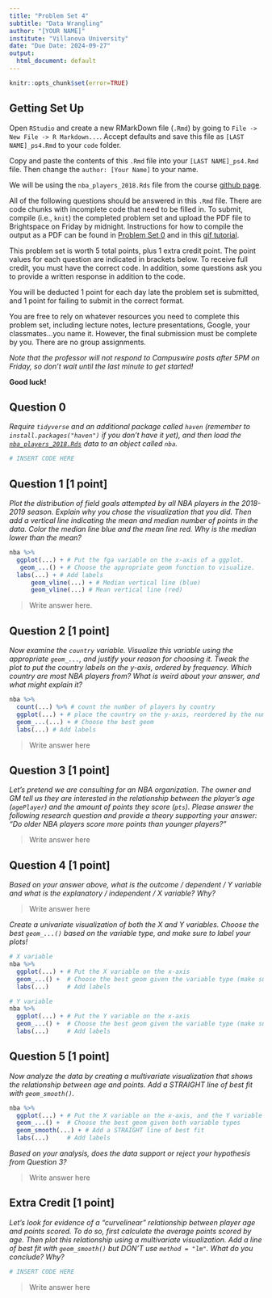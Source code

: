 ```yaml
---
title: "Problem Set 4"
subtitle: "Data Wrangling"
author: "[YOUR NAME]"
institute: "Villanova University"
date: "Due Date: 2024-09-27"
output:
  html_document: default
---
```


```r
knitr::opts_chunk$set(error=TRUE)
```


## Getting Set Up

Open `RStudio` and create a new RMarkDown file (`.Rmd`) by going to `File -> New File -> R Markdown...`.
Accept defaults and save this file as `[LAST NAME]_ps4.Rmd` to your `code` folder.

Copy and paste the contents of this `.Rmd` file into your `[LAST NAME]_ps4.Rmd` file. Then change the `author: [Your Name]` to your name.

We will be using the `nba_players_2018.Rds` file from the course [github page](https://github.com/rweldzius/PSC4175_F2024/raw/main/Data/nba_players_2018.Rds).

All of the following questions should be answered in this `.Rmd` file. There are code chunks with incomplete code that need to be filled in. To submit, compile (i.e., `knit`) the completed problem set and upload the PDF file to Brightspace on Friday by midnight. Instructions for how to compile the output as a PDF can be found in [Problem Set 0](https://github.com/rweldzius/PSC4175_F2024/blob/main/Psets/psc4175_pset_0.pdf) and in this [gif tutorial](https://github.com/rweldzius/PSC4175_F2024//blob/main/Psets/save_as_pdf.gif). 

This problem set is worth 5 total points, plus 1 extra credit point. The point values for each question are indicated in brackets below. To receive full credit, you must have the correct code. In addition, some questions ask you to provide a written response in addition to the code.

You will be deducted 1 point for each day late the problem set is submitted, and 1 point for failing to submit in the correct format.

You are free to rely on whatever resources you need to complete this problem set, including lecture notes, lecture presentations, Google, your classmates...you name it. However, the final submission must be complete by you. There are no group assignments.

*Note that the professor will not respond to Campuswire posts after 5PM on Friday, so don't wait until the last minute to get started!*

**Good luck!**


## Question 0
*Require `tidyverse` and an additional package called `haven` (remember to `install.packages("haven")` if you don't have it yet), and then load the [`nba_players_2018.Rds`](https://github.com/rweldzius/PSC4175_F2024/raw/main/Data/nba_players_2018.Rds?raw=true') data to an object called `nba`.*
```r
# INSERT CODE HERE
```


## Question 1 [1 point]
*Plot the distribution of field goals attempted by all NBA players in the 2018-2019 season. Explain why you chose the visualization that you did. Then add a vertical line indicating the mean and median number of points in the data. Color the median line blue and the mean line red. Why is the median lower than the mean?*
```r
nba %>%
  ggplot(...) + # Put the fga variable on the x-axis of a ggplot.
   geom_...() + # Choose the appropriate geom function to visualize.
  labs(...) + # Add labels
      geom_vline(...) + # Median vertical line (blue)
      geom_vline(...) # Mean vertical line (red)
```

> Write answer here.

## Question 2 [1 point]
*Now examine the `country` variable. Visualize this variable using the appropriate `geom_...`, and justify your reason for choosing it. Tweak the plot to put the country labels on the y-axis, ordered by frequency. Which country are most NBA players from? What is weird about your answer, and what might explain it? *

```r
nba %>%
  count(...) %>% # count the number of players by country
  ggplot(...) + # place the country on the y-axis, reordered by the number of players. Put the number of players on the x-axis
  geom_...(...) + # Choose the best geom
  labs(...) # Add labels
```

> Write answer here

## Question 3 [1 point]
*Let's pretend we are consulting for an NBA organization. The owner and GM tell us they are interested in the relationship between the player's age (`agePlayer`) and the amount of points they score (`pts`). Please answer the following research question and provide a theory supporting your answer: "Do older NBA players score more points than younger players?"*

> Write answer here

## Question 4 [1 point]
*Based on your answer above, what is the outcome / dependent / $Y$ variable and what is the explanatory / independent / $X$ variable? Why?*

> Write answer here

*Create a univariate visualization of both the $X$ and $Y$ variables. Choose the best `geom_...()` based on the variable type, and make sure to label your plots!*

```r
# X variable
nba %>%
  ggplot(...) + # Put the X variable on the x-axis
  geom_...() +  # Choose the best geom given the variable type (make sure to look at it if you aren't sure)
  labs(...)     # Add labels

# Y variable
nba %>%
  ggplot(...) + # Put the Y variable on the x-axis
  geom_...() +  # Choose the best geom given the variable type (make sure to look at it if you aren't sure)
  labs(...)     # Add labels
```

## Question 5 [1 point]
*Now analyze the data by creating a multivariate visualization that shows the relationship between age and points. Add a STRAIGHT line of best fit with `geom_smooth()`.*

```r
nba %>%
  ggplot(...) + # Put the X variable on the x-axis, and the Y variable on the y-axis
  geom_...() +  # Choose the best geom given both variable types
  geom_smooth(...) + # Add a STRAIGHT line of best fit
  labs(...)     # Add labels
```

*Based on your analysis, does the data support or reject your hypothesis from Question 3?*

> Write answer here

## Extra Credit [1 point]
*Let's look for evidence of a "curvelinear" relationship between player age and points scored. To do so, first calculate the average points scored by age. Then plot this relationship using a multivariate visualization. Add a line of best fit with `geom_smooth()` but DON'T use `method = "lm"`. What do you conclude? Why?*

```r
# INSERT CODE HERE
```

> Write answer here
